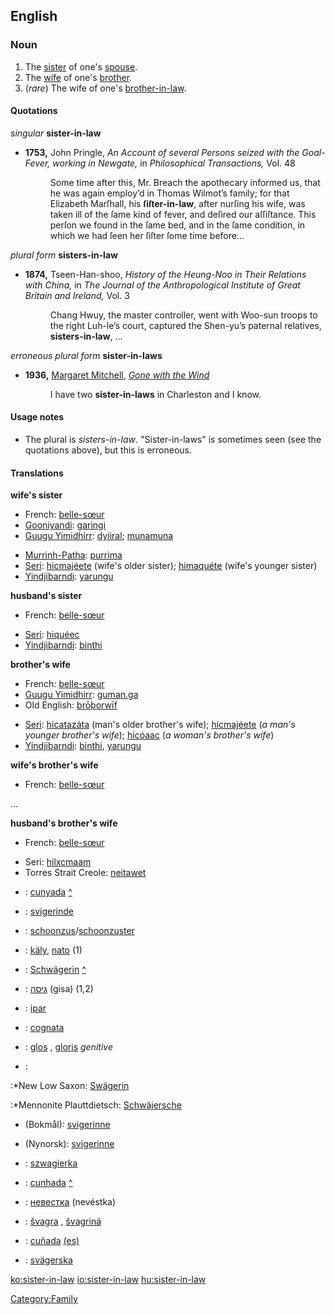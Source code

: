 ==English==

===Noun===
{{en-noun|sg=[[sister]]-[[in]]-[[law]]|pl=sisters-in-law}}
#The [[sister]] of one's [[spouse]].
#The [[wife]] of one's [[brother]].
# (''rare'') The wife of one's [[brother-in-law]].

====Quotations====
''singular'' '''sister-in-law'''
*'''1753,''' John Pringle, ''An Account of several Persons seized with the Goal-Fever, working in Newgate,'' in ''Philosophical Transactions,'' Vol. 48
*:Some time after this, Mr. Breach the apothecary informed us, that he was again employ’d in Thomas Wilmot’s family; for that Elizabeth Marſhall, his '''ſiſter-in-law''', after nurſing his wife, was taken ill of the ſame kind of fever, and deſired our aſſiſtance. This perſon we found in the ſame bed, and in the ſame condition, in which we had ſeen her ſiſter ſome time before...
''plural form'' '''sisters-in-law'''
*'''1874,''' Tseen-Han-shoo, ''History of the Heung-Noo in Their Relations with China,'' in ''The Journal of the Anthropological Institute of Great Britain and Ireland,'' Vol. 3
*:Chang Hwuy, the master controller, went with Woo-sun troops to the right Luh-le’s court, captured the Shen-yu’s paternal relatives, '''sisters-in-law''', ...
''erroneous plural form'' '''sister-in-laws'''
*'''1936,''' [[w:Margaret Mitchell|Margaret Mitchell]], ''[[w:Gone with the Wind|Gone with the Wind]]''
*:I have two '''sister-in-laws''' in Charleston and I know.

====Usage notes====
*The plural is ''sisters-in-law''. "Sister-in-laws" is sometimes seen (see the quotations above), but this is erroneous.

====Translations====
'''wife's sister'''
{{top}}
*French: [[belle-sœur]] {{f}}
*[[Gooniyandi]]: [[garingi]]
*[[Guugu Yimidhirr]]: [[dyiiral]]; [[munamuna]] {{avoidance}}
{{mid}}
*[[Murrinh-Patha]]: [[purrima]] {{cattag|kartu}}
*[[Seri]]: [[hicmajeete|hicmajéete]] (wife's older sister); [[himaquete|himaquéte]] (wife's younger sister)
*[[Yindjibarndi]]: [[yarungu]]
{{bottom}}

'''husband's sister'''
{{top}}
*French: [[belle-sœur]] {{f}}
{{mid}}
*[[Seri]]: [[hiqueec|hiquéec]]
*[[Yindjibarndi]]: [[binthi]]
{{bottom}}

'''brother's wife'''
{{top}}
*French: [[belle-sœur]] {{f}}
*[[Guugu Yimidhirr]]: [[guman.ga]]
*Old English: [[broþorwif|brōþorwīf]] {{n}}
{{mid}}
*[[Seri]]: [[hicatazata|hicatazáta]] (man's older brother's wife); [[hicmajeete|hicmajéete]] (''a man's younger brother's wife''); [[hicoaac|hicóaac]] (''a woman's brother's wife'')
*[[Yindjibarndi]]: [[binthi]], [[yarungu]]
{{bottom}}

'''wife's brother's wife'''
{{top}}
*French: [[belle-sœur]] {{f}}
{{mid}}
...
{{bottom}}

'''husband's brother's wife'''
{{top}}
*French: [[belle-sœur]] {{f}}
{{mid}}
*Seri: [[hilxcmaam]]
*Torres Strait Creole: [[neitawet]] {{cattag|eastern dialect}}
{{bottom}}

{{checktrans}}
*{{ttbc|Catalan}}: [[cunyada]] {{f}} [[:ca:cunyada|^]]
*{{ttbc|Danish}}: [[svigerinde]] {{f}}
*{{ttbc|Dutch}}: [[schoonzus]]/[[schoonzuster]] {{f}}
*{{ttbc|Finnish}}: [[käly]], [[nato]] (1)
*{{ttbc|German}}: [[Schwägerin]] {{f}} [[:de:Schwägerin|^]]
*{{ttbc|Hebrew}}: [[גִּיסָה|גיסה]] (gisa) {{f}} (1,2)
*{{ttbc|Indonesian}}: [[ipar]]
*{{ttbc|Italian}}: [[cognata]] {{f}}
*{{ttbc|Latin}}: [[glos]] {{f}}, [[gloris]] ''genitive''
*{{ttbc|Low German}}:
:*New Low Saxon: [[Swägerin]] {{f}}
:*Mennonite Plauttdietsch: [[Schwäjersche]] {{f}}
*{{ttbc|Norwegian}} (Bokmål): [[svigerinne]] {{f}}
*{{ttbc|Norwegian}} (Nynorsk): [[svigerinne]] {{f}}
*{{ttbc|Polish}}: [[szwagierka]] {{f}}
*{{ttbc|Portuguese}}: [[cunhada]] {{f}} [[:pt:cunhada|^]]
*{{ttbc|Russian}}: [[невестка]] (nevéstka) {{f}}
*{{ttbc|Slovak}}: [[švagra]] {{f}}, [[švagriná]] {{f}}
*{{ttbc|Spanish}}: [[cuñada]] {{f}} [[:es:cuñada|(es)]] 
*{{ttbc|Swedish}}: [[svägerska]] {{f}}
[[Category:Family]]
[[ko:sister-in-law]]
[[io:sister-in-law]]
[[hu:sister-in-law]]